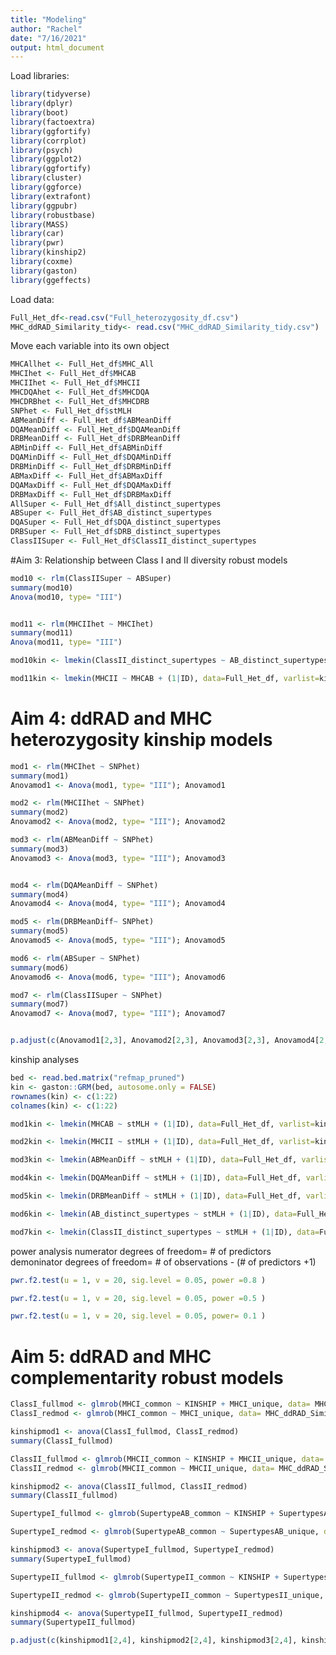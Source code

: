 ```yaml
---
title: "Modeling"
author: "Rachel"
date: "7/16/2021"
output: html_document
---
```


Load libraries:
```r
library(tidyverse)
library(dplyr)
library(boot)
library(factoextra)
library(ggfortify)
library(corrplot)
library(psych)
library(ggplot2)
library(ggfortify)
library(cluster)
library(ggforce)
library(extrafont)
library(ggpubr)
library(robustbase)
library(MASS)
library(car)
library(pwr)
library(kinship2)
library(coxme)
library(gaston)
library(ggeffects)
```

Load data:
```r
Full_Het_df<-read.csv("Full_heterozygosity_df.csv")
MHC_ddRAD_Similarity_tidy<- read.csv("MHC_ddRAD_Similarity_tidy.csv")
```

Move each variable into its own object
```r
MHCAllhet <- Full_Het_df$MHC_All
MHCIhet <- Full_Het_df$MHCAB
MHCIIhet <- Full_Het_df$MHCII
MHCDQAhet <- Full_Het_df$MHCDQA
MHCDRBhet <- Full_Het_df$MHCDRB
SNPhet <- Full_Het_df$stMLH
ABMeanDiff <- Full_Het_df$ABMeanDiff
DQAMeanDiff <- Full_Het_df$DQAMeanDiff
DRBMeanDiff <- Full_Het_df$DRBMeanDiff
ABMinDiff <- Full_Het_df$ABMinDiff
DQAMinDiff <- Full_Het_df$DQAMinDiff
DRBMinDiff <- Full_Het_df$DRBMinDiff
ABMaxDiff <- Full_Het_df$ABMaxDiff
DQAMaxDiff <- Full_Het_df$DQAMaxDiff
DRBMaxDiff <- Full_Het_df$DRBMaxDiff
AllSuper <- Full_Het_df$All_distinct_supertypes
ABSuper <- Full_Het_df$AB_distinct_supertypes
DQASuper <- Full_Het_df$DQA_distinct_supertypes
DRBSuper <- Full_Het_df$DRB_distinct_supertypes
ClassIISuper <- Full_Het_df$ClassII_distinct_supertypes
```


#Aim 3: Relationship between Class I and II diversity robust models
```r
mod10 <- rlm(ClassIISuper ~ ABSuper)
summary(mod10)
Anova(mod10, type= "III")


mod11 <- rlm(MHCIIhet ~ MHCIhet)
summary(mod11)
Anova(mod11, type= "III")
```

```r
mod10kin <- lmekin(ClassII_distinct_supertypes ~ AB_distinct_supertypes + (1|ID), data=Full_Het_df, varlist=kin); mod10kin

mod11kin <- lmekin(MHCII ~ MHCAB + (1|ID), data=Full_Het_df, varlist=kin); mod11kin
```


# Aim 4: ddRAD and MHC heterozygosity kinship models

```r
mod1 <- rlm(MHCIhet ~ SNPhet)
summary(mod1)
Anovamod1 <- Anova(mod1, type= "III"); Anovamod1

mod2 <- rlm(MHCIIhet ~ SNPhet)
summary(mod2)
Anovamod2 <- Anova(mod2, type= "III"); Anovamod2

mod3 <- rlm(ABMeanDiff ~ SNPhet)
summary(mod3)
Anovamod3 <- Anova(mod3, type= "III"); Anovamod3


mod4 <- rlm(DQAMeanDiff ~ SNPhet)
summary(mod4)
Anovamod4 <- Anova(mod4, type= "III"); Anovamod4

mod5 <- rlm(DRBMeanDiff~ SNPhet)
summary(mod5)
Anovamod5 <- Anova(mod5, type= "III"); Anovamod5

mod6 <- rlm(ABSuper ~ SNPhet)
summary(mod6)
Anovamod6 <- Anova(mod6, type= "III"); Anovamod6

mod7 <- rlm(ClassIISuper ~ SNPhet)
summary(mod7)
Anovamod7 <- Anova(mod7, type= "III"); Anovamod7


p.adjust(c(Anovamod1[2,3], Anovamod2[2,3], Anovamod3[2,3], Anovamod4[2,3], Anovamod5[2,3], Anovamod6[2,3], Anovamod7[2,3]), method= "BH")
```





kinship analyses
```r
bed <- read.bed.matrix("refmap_pruned")
kin <- gaston::GRM(bed, autosome.only = FALSE)
rownames(kin) <- c(1:22)
colnames(kin) <- c(1:22)
```

```r
mod1kin <- lmekin(MHCAB ~ stMLH + (1|ID), data=Full_Het_df, varlist=kin); mod1kin

mod2kin <- lmekin(MHCII ~ stMLH + (1|ID), data=Full_Het_df, varlist=kin); mod2kin

mod3kin <- lmekin(ABMeanDiff ~ stMLH + (1|ID), data=Full_Het_df, varlist=kin); mod3kin

mod4kin <- lmekin(DQAMeanDiff ~ stMLH + (1|ID), data=Full_Het_df, varlist=kin); mod4kin

mod5kin <- lmekin(DRBMeanDiff ~ stMLH + (1|ID), data=Full_Het_df, varlist=kin); mod5kin

mod6kin <- lmekin(AB_distinct_supertypes ~ stMLH + (1|ID), data=Full_Het_df, varlist=kin); mod6kin

mod7kin <- lmekin(ClassII_distinct_supertypes ~ stMLH + (1|ID), data=Full_Het_df, varlist=kin); mod7kin
```

power analysis
numerator degrees of freedom= # of predictors
demoninator degrees of freedom= # of observations - (# of predictors +1)
```r
pwr.f2.test(u = 1, v = 20, sig.level = 0.05, power =0.8 )

pwr.f2.test(u = 1, v = 20, sig.level = 0.05, power =0.5 )

pwr.f2.test(u = 1, v = 20, sig.level = 0.05, power= 0.1 )
```



# Aim 5: ddRAD and MHC complementarity robust models

```r
ClassI_fullmod <- glmrob(MHCI_common ~ KINSHIP + MHCI_unique, data= MHC_ddRAD_Similarity_tidy, family=poisson);
ClassI_redmod <- glmrob(MHCI_common ~ MHCI_unique, data= MHC_ddRAD_Similarity_tidy, family=poisson);

kinshipmod1 <- anova(ClassI_fullmod, ClassI_redmod)
summary(ClassI_fullmod)
```

```r
ClassII_fullmod <- glmrob(MHCII_common ~ KINSHIP + MHCII_unique, data= MHC_ddRAD_Similarity_tidy, family=poisson);
ClassII_redmod <- glmrob(MHCII_common ~ MHCII_unique, data= MHC_ddRAD_Similarity_tidy, family=poisson);

kinshipmod2 <- anova(ClassII_fullmod, ClassII_redmod)
summary(ClassII_fullmod)
```


```r
SupertypeI_fullmod <- glmrob(SupertypeAB_common ~ KINSHIP + SupertypesAB_unique, data= MHC_ddRAD_Similarity_tidy, family= poisson)

SupertypeI_redmod <- glmrob(SupertypeAB_common ~ SupertypesAB_unique, data= MHC_ddRAD_Similarity_tidy, family= poisson)

kinshipmod3 <- anova(SupertypeI_fullmod, SupertypeI_redmod)
summary(SupertypeI_fullmod)
```


```r
SupertypeII_fullmod <- glmrob(SupertypeII_common ~ KINSHIP + SupertypesII_unique, data= MHC_ddRAD_Similarity_tidy, family= poisson)

SupertypeII_redmod <- glmrob(SupertypeII_common ~ SupertypesII_unique, data= MHC_ddRAD_Similarity_tidy, family= poisson)

kinshipmod4 <- anova(SupertypeII_fullmod, SupertypeII_redmod)
summary(SupertypeII_fullmod)
```

```r
p.adjust(c(kinshipmod1[2,4], kinshipmod2[2,4], kinshipmod3[2,4], kinshipmod4[2,4]), method="fdr")
```



